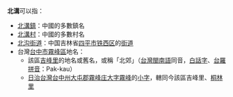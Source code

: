 '''北溝'''可以指：

*[[北溝鎮|北溝鎮]]：中國的多數鎮名
*[[北溝村|北溝村]]：中國的多數村名
*[[北沟街道|北沟街道]]：中国吉林省[[四平市|四平市]][[铁西区|铁西区]]的[[街道_(行政区划)|街道]]
*台灣[[台中市|台中市]][[霧峰區|霧峰區]]地名：
**該區[[吉峰里|吉峰里]]的地名或舊名，或稱「北郊」（[[台灣閩南語|台灣閩南語]]同音，[[白話字|白話字]]、[[台羅拼音|台羅拼音]]：Pak-kau）
**[[日治台灣|日治台灣]][[台中州|台中州]][[大屯郡|大屯郡]][[霧峰庄|霧峰庄]][[霧峰_(大字)|大字霧峰]]的[[小字|小字]]，轄同今該區吉峰里、[[桐林里|桐林里]]

{{disambig|Cat=二字亞洲地名消歧義|B}}